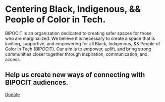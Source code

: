 
# Centering Black, Indigenous, && People of Color in Tech.
BIPOCIT is an organization dedicated to creating safer spaces for those who are marginalized. We believe it is necessary to create a space that is inviting, supportive, and empowering for all Black, Indigenous, && People of Color in Tech (BIPOCIT). Our aim is to empower, uplift, and bring strong communities closer together through inspiration, communication, and access.


## Help us create new ways of connecting with BIPOCIT audiences.
<div className="mt-6">
  <a href="/donate" className="inline-block no-underline text-sm lg:text-md px-4 py-2 leading-none border rounded text-white bg-black border-transparent hover:border-black hover:text-black hover:bg-white">Donate</a>
</div>
<Image/>
